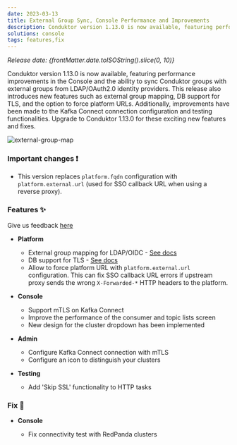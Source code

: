 ```yaml
---
date: 2023-03-13
title: External Group Sync, Console Performance and Improvements
description: Conduktor version 1.13.0 is now available, featuring performance improvements in the Console and the ability to sync Conduktor groups with external groups from LDAP/OAuth2.0 identity providers.
solutions: console
tags: features,fix
---
```


*Release date: {frontMatter.date.toISOString().slice(0, 10)}*

Conduktor version 1.13.0 is now available, featuring performance improvements in the Console and the ability to sync Conduktor groups with external groups from LDAP/OAuth2.0 identity providers. This release also introduces new features such as external group mapping, DB support for TLS, and the option to force platform URLs. Additionally, improvements have been made to the Kafka Connect connection configuration and testing functionalities. Upgrade to Conduktor 1.13.0 for these exciting new features and fixes.

![external-group-map](https://user-images.githubusercontent.com/2573301/224373909-a9766ec5-5c03-4ab9-b5c2-4e7ba5a873dd.png)

### Important changes ❗

- This version replaces `platform.fqdn` configuration with `platform.external.url` (used for SSO callback URL when using a reverse proxy).

### Features ✨

Give us feedback [here](https://conduktor.io/roadmap)

- **Platform**

  - External group mapping for LDAP/OIDC - [See docs](https://docs.conduktor.io/platform/get-started/configuration/user-authentication/external-group-sync/)
  - DB support for TLS - [See docs](https://docs.conduktor.io/platform/get-started/configuration/database/#ssl-support)
  - Allow to force platform URL with `platform.external.url` configuration. This can fix SSO callback URL errors if upstream proxy sends the wrong `X-Forwarded-*` HTTP headers to the platform.

- **Console**

  - Support mTLS on Kafka Connect
  - Improve the performance of the consumer and topic lists screen
  - New design for the cluster dropdown has been implemented

- **Admin**

  - Configure Kafka Connect connection with mTLS
  - Configure an icon to distinguish your clusters

- **Testing**

  - Add 'Skip SSL' functionality to HTTP tasks

### Fix 🔨

- **Console**

  - Fix connectivity test with RedPanda clusters
